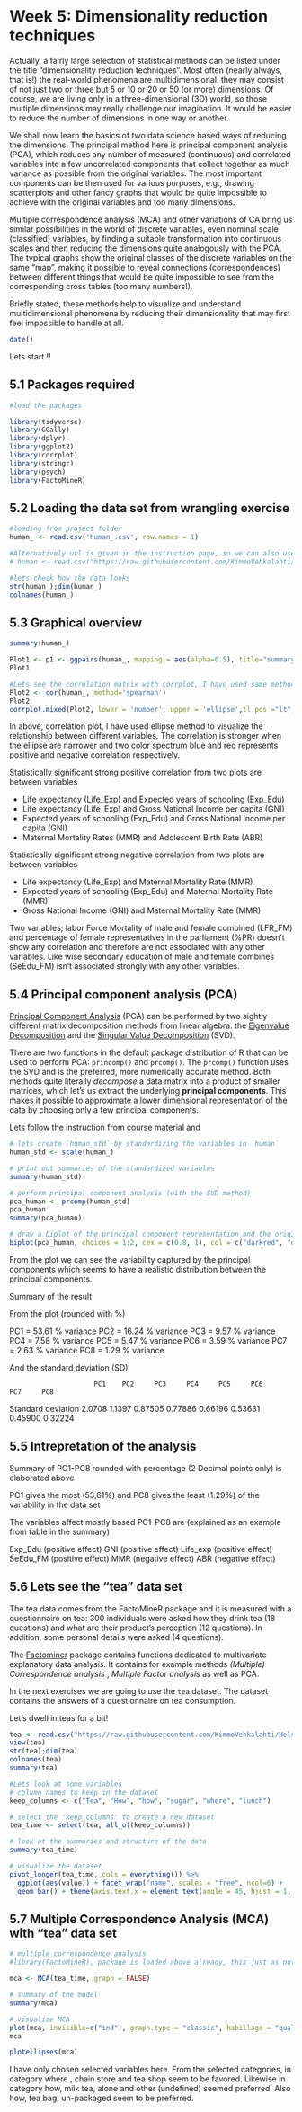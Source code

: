 # Week 5: Dimensionality reduction techniques

Actually, a fairly large selection of statistical methods can be listed under the title "dimensionality reduction techniques". Most often (nearly always, that is!) the real-world phenomena are multidimensional: they may consist of not just two or three but 5 or 10 or 20 or 50 (or more) dimensions. Of course, we are living only in a three-dimensional (3D) world, so those multiple dimensions may really challenge our imagination. It would be easier to reduce the number of dimensions in one way or another.

We shall now learn the basics of two data science based ways of reducing the dimensions. The principal method here is principal component analysis (PCA), which reduces any number of measured (continuous) and correlated variables into a few uncorrelated components that collect together as much variance as possible from the original variables. The most important components can be then used for various purposes, e.g., drawing scatterplots and other fancy graphs that would be quite impossible to achieve with the original variables and too many dimensions.

Multiple correspondence analysis (MCA) and other variations of CA bring us similar possibilities in the world of discrete variables, even nominal scale (classified) variables, by finding a suitable transformation into continuous scales and then reducing the dimensions quite analogously with the PCA. The typical graphs show the original classes of the discrete variables on the same "map", making it possible to reveal connections (correspondences) between different things that would be quite impossible to see from the corresponding cross tables (too many numbers!).

Briefly stated, these methods help to visualize and understand multidimensional phenomena by reducing their dimensionality that may first feel impossible to handle at all.

```r
date()
```

Lets start !!

## 5.1 Packages required

```r
#load the packages 

library(tidyverse)
library(GGally)
library(dplyr)
library(ggplot2)
library(corrplot)
library(stringr)
library(psych) 
library(FactoMineR)
```

## 5.2 Loading the data set from wrangling exercise

```r
#loading from project folder 
human_ <- read.csv('human_.csv', row.names = 1)

#Alternatively url is given in the instruction page, so we can also use that !! 
# human <- read.csv("https://raw.githubusercontent.com/KimmoVehkalahti/Helsinki-Open-Data-Science/master/datasets/human2.txt", row.names = 1)

#lets check how the data looks
str(human_);dim(human_)
colnames(human_)
```

## 5.3 Graphical overview

```r
summary(human_)
```
```r
Plot1 <- p1 <- ggpairs(human_, mapping = aes(alpha=0.5), title="summary plot",lower = list(combo = wrap("facethist", bins = 25)))
Plot1
```
```r
#Lets see the correlation matrix with corrplot, I have used same method as last week's exercise with some changes
Plot2 <- cor(human_, method='spearman')
Plot2
corrplot.mixed(Plot2, lower = 'number', upper = 'ellipse',tl.pos ="lt", tl.col='black', tl.cex=0.8, number.cex = 0.7)
```
In above, correlation plot, I have used ellipse method to visualize the relationship between different variables. The correlation is stronger when the ellipse are narrower and two color spectrum blue and red represents positive and negative correlation respectively.  

Statistically significant strong positive correlation from two plots are between variables

  - Life expectancy (Life_Exp) and Expected years of schooling (Exp_Edu)
  - Life expectancy (Life_Exp) and Gross National Income per capita (GNI)
  - Expected years of schooling (Exp_Edu) and Gross National Income per capita (GNI)
  - Maternal Mortality Rates (MMR) and Adolescent Birth Rate (ABR) 
  
Statistically significant strong negative correlation from two plots are between variables

  - Life expectancy (Life_Exp) and Maternal Mortality Rate (MMR)
  - Expected years of schooling (Exp_Edu) and Maternal Mortality Rate (MMR)
  - Gross National Income (GNI) and Maternal Mortality Rate (MMR)

Two variables; labor Force Mortality of male and female combined (LFR_FM) and percentage of female representatives in the parliament (%PR) doesn't show any correlation and therefore are not associated with any other variables. Like wise secondary education of male and female combines (SeEdu_FM) isn't associated strongly with any other variables.

## 5.4 Principal component analysis (PCA)

[Principal Component Analysis](https://en.wikipedia.org/wiki/Principal_component_analysis) (PCA) can be performed by two sightly different matrix decomposition methods from linear algebra: the [Eigenvalue Decomposition](https://en.wikipedia.org/wiki/Eigendecomposition_of_a_matrix) and the [Singular Value Decomposition](https://en.wikipedia.org/wiki/Singular_value_decomposition) (SVD). 

There are two functions in the default package distribution of R that can be used to perform PCA: `princomp()` and `prcomp()`. The `prcomp()` function uses the SVD and is the preferred, more numerically accurate method.
Both methods quite literally *decompose* a data matrix into a product of smaller matrices, which let's us extract the underlying **principal components**. This makes it possible to approximate a lower dimensional representation of the data by choosing only a few principal components.

Lets follow the instruction from course material and 

```r

# lets create `human_std` by standardizing the variables in `human`
human_std <- scale(human_)

# print out summaries of the standardized variables
summary(human_std)

# perform principal component analysis (with the SVD method)
pca_human <- prcomp(human_std)
pca_human
summary(pca_human)

# draw a biplot of the principal component representation and the original variables
biplot(pca_human, choices = 1:2, cex = c(0.8, 1), col = c("darkred", "darkgreen"))
```
From the plot we can see the variability captured by the principal components which seems to have a realistic distribution between the principal components. 

Summary of the result

From the plot (rounded with %) 

PC1 = 53.61 % variance
PC2 = 16.24 % variance
PC3 = 9.57 % variance
PC4 = 7.58 % variance
PC5 = 5.47 % variance
PC6 = 3.59 % variance
PC7 = 2.63 % variance
PC8 = 1.29 % variance

And the standard deviation (SD)

                         PC1    PC2     PC3     PC4     PC5     PC6     PC7     PC8
Standard deviation     2.0708 1.1397 0.87505 0.77886 0.66196 0.53631 0.45900 0.32224

## 5.5 Intrepretation of the analysis

Summary of PC1-PC8 rounded with percentage (2 Decimal points only) is elaborated above

PC1 gives the most (53,61%) and PC8 gives the least (1.29%) of the variability in the data set

The variables affect mostly based PC1-PC8 are (explained as an example from table in the summary)

Exp_Edu (positive effect)
GNI (positive effect)
Life_exp (positive effect)
SeEdu_FM (positive effect)
MMR (negative effect)
ABR (negative effect)

## 5.6 Lets see the "tea" data set

The tea data comes from the FactoMineR package and it is measured with a questionnaire on tea: 300 individuals were asked how they drink tea (18 questions) and what are their product's perception (12 questions). In addition, some personal details were asked (4 questions).

The [Factominer](https://cran.r-project.org/web/packages/FactoMineR/index.html) package contains functions dedicated to multivariate explanatory data analysis. It contains for example methods *(Multiple) Correspondence analysis* , *Multiple Factor analysis* as well as PCA.

In the next exercises we are going to use the `tea` dataset. The dataset contains the answers of a questionnaire on tea consumption. 

Let's dwell in teas for a bit!

```r
tea <- read.csv("https://raw.githubusercontent.com/KimmoVehkalahti/Helsinki-Open-Data-Science/master/datasets/tea.csv", stringsAsFactors = TRUE)
view(tea)
str(tea);dim(tea)
colnames(tea)
summary(tea)
```


```r
#Lets look at some variables 
# column names to keep in the dataset
keep_columns <- c("Tea", "How", "how", "sugar", "where", "lunch")

# select the 'keep_columns' to create a new dataset
tea_time <- select(tea, all_of(keep_columns))

# look at the summaries and structure of the data
summary(tea_time)

# visualize the dataset
pivot_longer(tea_time, cols = everything()) %>% 
  ggplot(aes(value)) + facet_wrap("name", scales = "free", ncol=6) +
  geom_bar() + theme(axis.text.x = element_text(angle = 45, hjust = 1, size = 8))
```

## 5.7 Multiple Correspondence Analysis (MCA) with "tea" data set

```r
# multiple correspondence analysis
#library(FactoMineR), package is loaded above already, this just as note !! 

mca <- MCA(tea_time, graph = FALSE)

# summary of the model
summary(mca)

# visualize MCA
plot(mca, invisible=c("ind"), graph.type = "classic", habillage = "quali")
mca
```
```r
plotellipses(mca)
```
I have only chosen selected variables here. From the selected categories, in category where , chain store and tea shop seem to be favored. Likewise in category how, milk tea, alone and other (undefined) seemed preferred. Also how, tea bag, un-packaged seem to be preferred. 





